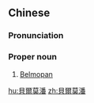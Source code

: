 ==Chinese==
{{zh-forms|s=贝尔莫潘|gloss=-}}

===Pronunciation===
{{zh-pron
|m=Bèi'ěrmòpān
|cat=pn
}}

===Proper noun===
{{zh-proper noun}}

# [[Belmopan]] {{gloss|the capital of Belize}}

[[hu:貝爾莫潘]]
[[zh:貝爾莫潘]]